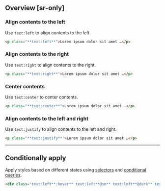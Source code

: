 ## Overview [sr-only]
<Overview/>

### Align contents to the left
Use `text:left` to align contents to the left.
<Basic className="text:left" />
```html
<p class="**text:left**">Lorem ipsum dolor sit amet …</p>
```

### Align contents to the right
Use `text:right` to align contents to the right.
<Basic className="text:right" />
```html
<p class="**text:right**">Lorem ipsum dolor sit amet …</p>
```

### Center contents
Use `text:center` to center contents.
<Basic className="text:center" />
```html
<p class="**text:center**">Lorem ipsum dolor sit amet …</p>
```

### Align contents to the left and right
Use `text:justify` to align contents to the left and right.
<Basic className="text:justify" />
```html
<p class="**text:justify**">Lorem ipsum dolor sit amet …</p>
```

---

## Conditionally apply
Apply styles based on different states using [selectors](/docs/state-selectors) and [conditional queries](/docs/conditional-queries).
```html
<div class="text:left**:hover** text:left**@sm** text:left**@dark** text:left**@print**">…</div>
```

